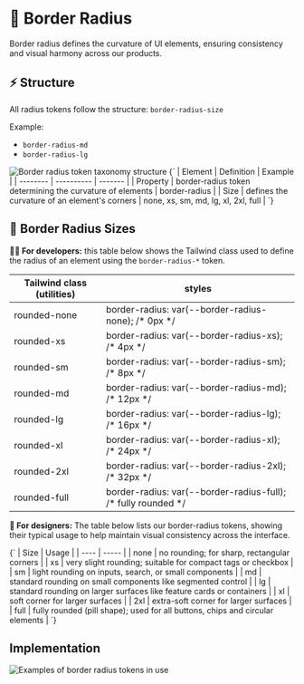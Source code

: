 
<Meta title="Foundations/Border/Radius" of={BorderRadius} />

# 🔲 Border Radius

Border radius defines the curvature of UI elements, ensuring consistency and visual harmony across our products.

## ⚡ Structure

All radius tokens follow the structure: `border-radius-size`

Example:

- `border-radius-md`
- `border-radius-lg`

<img src={borderRadiusTaxonomy} alt="Border radius token taxonomy structure" />

<Markdown>
  {`
| Element  | Definition | Example |
| -------- | ---------- | ------- |
| Property | border-radius token determining the curvature of elements | border-radius |
| Size     | defines the curvature of an element's corners | none, xs, sm, md, lg, xl, 2xl, full |
`}
</Markdown>

## 📏 Border Radius Sizes

<Canvas></Canvas>

**👨‍💻 For developers:** this table below shows the Tailwind class used to define
the radius of an element using the `border-radius-*` token.

<div className="my-24 overflow-hidden rounded-lg">
  <table className="w-full">
    <thead>
      <tr className="border-b border-muted bg-muted">
        <th className="font-medium p-12 text-left text-on-accent body-3">
          Tailwind class (utilities)
        </th>
        <th className="font-medium p-12 text-left text-on-accent body-3">
          styles
        </th>
      </tr>
    </thead>
    <tbody className="bg-canvas">
      <tr className="border-b border-muted">
        <td className="text-accent p-12 font-mono body-4">rounded-none</td>
        <td className="p-12 font-mono text-muted body-4">
          border-radius: var(--border-radius-none); /* 0px */
        </td>
      </tr>
      <tr className="border-b border-muted">
        <td className="text-accent p-12 font-mono body-4">rounded-xs</td>
        <td className="p-12 font-mono text-muted body-4">
          border-radius: var(--border-radius-xs); /* 4px */
        </td>
      </tr>
      <tr className="border-b border-muted">
        <td className="text-accent p-12 font-mono body-4">rounded-sm</td>
        <td className="p-12 font-mono text-muted body-4">
          border-radius: var(--border-radius-sm); /* 8px */
        </td>
      </tr>
      <tr className="border-b border-muted">
        <td className="text-accent p-12 font-mono body-4">rounded-md</td>
        <td className="p-12 font-mono text-muted body-4">
          border-radius: var(--border-radius-md); /* 12px */
        </td>
      </tr>
      <tr className="border-b border-muted">
        <td className="text-accent p-12 font-mono body-4">rounded-lg</td>
        <td className="p-12 font-mono text-muted body-4">
          border-radius: var(--border-radius-lg); /* 16px */
        </td>
      </tr>
      <tr className="border-b border-muted">
        <td className="text-accent p-12 font-mono body-4">rounded-xl</td>
        <td className="p-12 font-mono text-muted body-4">
          border-radius: var(--border-radius-xl); /* 24px */
        </td>
      </tr>
      <tr className="border-b border-muted">
        <td className="text-accent p-12 font-mono body-4">rounded-2xl</td>
        <td className="p-12 font-mono text-muted body-4">
          border-radius: var(--border-radius-2xl); /* 32px */
        </td>
      </tr>
      <tr>
        <td className="text-accent p-12 font-mono body-4">rounded-full</td>
        <td className="p-12 font-mono text-muted body-4">
          border-radius: var(--border-radius-full); /* fully rounded */
        </td>
      </tr>
    </tbody>
  </table>
</div>

**🎨 For designers:** The table below lists our border-radius tokens, showing their typical usage to help maintain visual consistency across the interface.

<Markdown>
  {`
| Size | Usage |
| ---- | ----- |
| none | no rounding; for sharp, rectangular corners |
| xs   | very slight rounding; suitable for compact tags or checkbox |
| sm   | light rounding on inputs, search, or small components |
| md   | standard rounding on small components like segmented control |
| lg   | standard rounding on larger surfaces like feature cards or containers |
| xl   | soft corner for larger surfaces |
| 2xl  | extra-soft corner for larger surfaces |
| full | fully rounded (pill shape); used for all buttons, chips and circular elements |
`}
</Markdown>

## Implementation

<img src={radiusExample} alt="Examples of border radius tokens in use" />
